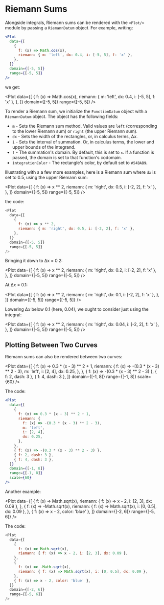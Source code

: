 
<Meta title="Plot/Riemann Sums" component={Plot} />

# Riemann Sums

Alongside integrals, Riemann sums can be rendered with the `<Plot/>` module by passing a `RiemannDatum` object. For example, writing:

```jsx
<Plot
  data={[
    {
      f: (x) => Math.cos(x),
      riemann: { m: 'left', dx: 0.4, i: [-5, 5], f: 'x' },
    },
  ]}
  domain={[-5, 5]}
  range={[-5, 5]}
/>
```

we get:

<Plot
  data={[
    {
      f: (x) => Math.cos(x),
      riemann: { m: 'left', dx: 0.4, i: [-5, 5], f: 'x' },
    },
  ]}
  domain={[-5, 5]}
  range={[-5, 5]}
/>

To render a Riemann sum, we initialize the `FunctionDatum` object with a `RiemannDatum` object. The object has the following fields:

- `m` - Sets the Riemann sum method. Valid values are `left` (corresponding to the lower Riemann sum) or `right` (the upper Riemann sum).
- `dx` - Sets the width of the rectangles, or, in calculus terms, Δ𝑥.
- `i` - Sets the interval of summation. Or, in calculus terms, the lower and upper bounds of the integrand.
- `f` - The summation's domain. By default, this is set to `x`. If a function is passed, the domain is set to that function's codomain.
- `integrationColor` - The rectangle's color, by default set to `#54BAB9`.

Illustrating with a a few more examples, here is a Riemann sum where `dx` is set to 0.5, using the upper Riemann sum:

<Plot
  data={[
    {
      f: (x) => x ** 2,
      riemann: { m: 'right', dx: 0.5, i: [-2, 2], f: 'x' },
    },
  ]}
  domain={[-5, 5]}
  range={[-5, 5]}
/>

the code:

```javascript
<Plot
  data={[
    {
      f: (x) => x ** 2,
      riemann: { m: 'right', dx: 0.5, i: [-2, 2], f: 'x' },
    },
  ]}
  domain={[-5, 5]}
  range={[-5, 5]}
/>
```

Bringing it down to Δx = 0.2:

<Plot
  data={[
    {
      f: (x) => x ** 2,
      riemann: { m: 'right', dx: 0.2, i: [-2, 2], f: 'x' },
    },
  ]}
  domain={[-5, 5]}
  range={[-5, 5]}
/>

At Δ𝑥 = 0.1:

<Plot
  data={[
    {
      f: (x) => x ** 2,
      riemann: { m: 'right', dx: 0.1, i: [-2, 2], f: 'x' },
    },
  ]}
  domain={[-5, 5]}
  range={[-5, 5]}
/>

Lowering Δ𝑥 below 0.1 (here, 0.04), we ought to consider just using the integral:

<Plot
  data={[
    {
      f: (x) => x ** 2,
      riemann: { m: 'right', dx: 0.04, i: [-2, 2], f: 'x' },
    },
  ]}
  domain={[-5, 5]}
  range={[-5, 5]}
/>

## Plotting Between Two Curves

Riemann sums can also be rendered between two curves:

<Plot
  data={[
    {
      f: (x) => 0.3 * (x - 3) ** 2 + 1,
      riemann: {
        f: (x) => -(0.3 * (x - 3) ** 2 - 3),
        m: 'left',
        i: [2, 4],
        dx: 0.25,
      },
    },
    { f: (x) => -(0.3 * (x - 3) ** 2 - 3) },
    { f: 2, dash: 3 },
    { f: 4, dash: 3 },
  ]}
  domain={[-1, 8]}
  range={[-1, 8]}
  scale={60}
/>

The code:

```jsx
<Plot
  data={[
    {
      f: (x) => 0.3 * (x - 3) ** 2 + 1,
      riemann: {
        f: (x) => -(0.3 * (x - 3) ** 2 - 3),
        m: 'left',
        i: [2, 4],
        dx: 0.25,
      },
    },
    { f: (x) => -(0.3 * (x - 3) ** 2 - 3) },
    { f: 2, dash: 3 },
    { f: 4, dash: 3 },
  ]}
  domain={[-1, 8]}
  range={[-1, 8]}
  scale={60}
/>
```

Another example:

<Plot
  data={[
    {
      f: (x) => Math.sqrt(x),
      riemann: { f: (x) => x - 2, i: [2, 3], dx: 0.09 },
    },
    {
      f: (x) => -Math.sqrt(x),
      riemann: { f: (x) => Math.sqrt(x), i: [0, 0.5], dx: 0.09 },
    },
    { f: (x) => x - 2, color: 'blue' },
  ]}
  domain={[-2, 6]}
  range={[-5, 6]}
/>

The code:

```javascript
<Plot
  data={[
    {
      f: (x) => Math.sqrt(x),
      riemann: { f: (x) => x - 2, i: [2, 3], dx: 0.09 },
    },
    {
      f: (x) => -Math.sqrt(x),
      riemann: { f: (x) => Math.sqrt(x), i: [0, 0.5], dx: 0.09 },
    },
    { f: (x) => x - 2, color: 'blue' },
  ]}
  domain={[-2, 6]}
  range={[-5, 6]}
/>
```
